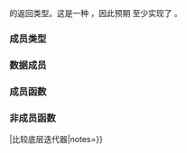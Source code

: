 {{cpp/ranges/title|n=split_view&lt;V,Pattern&gt;::|''iterator''}}
{{cpp/ranges/split_view/navbar}}
{{ddcla|since=c++20|expos=yes|
class /*iterator*/;
}}

{{ltt|cpp/ranges/split_view|split_view::begin}} 的返回类型。这是一种 {{lconcept|forward_iterator}}，因此预期 {{tt|V}} 至少实现了 {{lconcept|forward_range}}。

===成员类型===
{{dsc begin}}
{{dsc hitem|成员类型|定义}}
{{dsc|{{tt|iterator_concept}}|{{lc|std::forward_iterator_tag}}}}
{{dsc|{{tt|iterator_category}}|{{lc|std::input_iterator_tag}}}}
{{dsc|{{tt|value_type}}|{{c/core|ranges::subrange&lt;ranges::iterator_t&lt;V&gt;&gt;}}}}
{{dsc|{{tt|difference_type}}|{{c/core|ranges::range_difference_t&lt;V&gt;}}}}
{{dsc end}}

===数据成员===
{{dsc begin}}
{{dsc hitem|成员|描述}}
{{dsc expos mem obj|parent_|id=parent|private=yes|spec={{c/core|ranges::split_view&lt;V, Pattern&gt;*}}|指向父 {{lc|ranges::split_view|split_view}} 对象的指针}}
{{dsc expos mem obj|cur_|id=cur|private=yes|spec={{c/core|ranges::iterator_t&lt;V&gt;}}|指向底层 {{lconcept|view}} 中当前子范围的起始的迭代器}}
{{dsc expos mem obj|next_|id=next|private=yes|spec={{c/core|ranges::subrange&lt;ranges::iterator_t&lt;V&gt;&gt;}}|表示当前子范围之后的模式位置的子范围}}
{{dsc expos mem obj|trailing_empty_|id=trailing_empty|private=yes|spec={{c/core|bool}}|指示是否抵达空尾部子范围（若存在）的标记}}
{{dsc end}}

===成员函数===
{{dsc begin}}
{{dsc mem ctor|nolink=true|inlinemem=true|构造迭代器|notes={{mark c++20}}}}
{{dsc mem fun|nolink=true|inlinemem=true|base|返回底层迭代器|notes={{mark c++20}}}}
{{dsc mem fun|nolink=true|inlinemem=true|operator*|返回当前子范围|notes={{mark c++20}}}}
{{dsc mem fun|nolink=true|inlinemem=true|operator++&lt;br&gt;operator++{{dsc small|(int)}}|推进迭代器|notes={{mark c++20}}}}
{{dsc end}}

{{member|{{small|std::ranges::split_view::''iterator''::}}''iterator''|2=
{{dcl begin}}
{{dcl|since=c++20|num=1|1=
/*iterator*/() = default;
}}
{{dcl|since=c++20|num=2|1=
constexpr /*iterator*/( split_view&amp; parent, ranges::iterator_t&lt;V&gt; current,
                        ranges::subrange&lt;ranges::iterator_t&lt;V&gt;&gt; next );
}}
{{dcl end}}

@1@ 以各自的默认成员初始化式对各非静态数据成员进行值初始化，即：
* {{c|1=ranges::split_view* parent_ = nullptr;}}，
* {{c|1=ranges::iterator_t&lt;V&gt; cur_ = ranges::iterator_t&lt;V&gt;();}}，
* {{c|1=ranges::subrange&lt;ranges::iterator_t&lt;V&gt;&gt; next_ = ranges::subrange&lt;ranges::iterator_t&lt;V&gt;&gt;();}}，以及
* {{c|1=bool trailing_empty_ = false;}}。

@2@ 初始化各非静态数据成员：
* {{c|1=ranges::split_view* parent_ = std::addressof(parent);}}，
* {{c|1=ranges::iterator_t&lt;V&gt; cur_ = std::move(current);}}，
* {{c|1=ranges::subrange&lt;ranges::iterator_t&lt;V&gt;&gt; next_ = std::move(next);}}，以及
* {{c|1=bool trailing_empty_ = false;}}。
}}

{{member|{{small|std::ranges::split_view::''iterator''::}}base|2=

{{dcl begin}}
{{dcl|since=c++20|1=
constexpr const ranges::iterator_t&lt;V&gt; base() const;
}}
{{dcl end}}

等价于 {{c|return cur_;}}。
}}

{{member|{{small|std::ranges::split_view::''iterator''::}}operator*|2=
{{dcl begin}}
{{dcl|since=c++20|1=
constexpr value_type operator*() const;
}}
{{dcl end}}

等价于 {{c|1=return {cur_, next_.begin()};}}。
}}

{{member|{{small|std::ranges::split_view::''iterator''::}}operator++|2=
{{dcl begin}}
{{dcl|since=c++20|num=1|1=
constexpr /*iterator*/&amp; operator++();
}}
{{dcl|since=c++20|num=2|1=
constexpr void operator++( int );
}}
{{dcl end}}

@1@ 等价于&lt;br&gt;{{c|1=
cur_ = next_.begin();
if (cur_ != ranges::end(parent_-&gt;base_))
{
    if (cur_ = next_.end(); cur_ == ranges::end(parent_-&gt;base_))
    {
        trailing_empty_ = true;
        next_ = {cur_, cur_};
    }
    else
        next_ = parent_-&gt;find_next(cur_);
}
else
    trailing_empty_ = false;

return *this;
}}

@2@ 等价于 {{c|1=auto tmp = *this; ++*this; return tmp;}}。
}}

===非成员函数===
{{dsc begin}}
{{dsc fun|nolink=true|operator{{==}}|比较底层迭代器|notes={{mark c++20}}}}
{{dsc end}}

{{member|1=operator=={{small|(std::ranges::split_view::''iterator'', std::ranges::split_view::''iterator'')}}|2=
{{ddcl|since=c++20|1=
friend constexpr bool operator==( const /*iterator*/&amp; x, const /*iterator*/&amp; y );
}}

等价于 {{c|1=return x.cur_ == y.cur_ and x.trailing_empty_ == y.trailing_empty_;}}。

{{cpp/note synthesized eq}}

{{cpp/hidden friend|plural=no|std::ranges::split_view::''iterator''}}
}}

{{langlinks|en|es|ja|ru}}